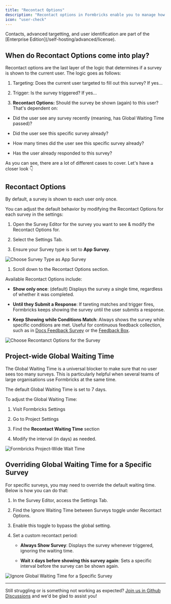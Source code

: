 ```yaml
---
title: "Recontact Options"
description: "Recontact options in Formbricks enable you to manage how often and under what conditions a survey is shown to a user. This feature is crucial for balancing effective feedback collection with a positive user experience by preventing survey fatigue."
icon: "user-check"
---
```


<Note>
  Contacts, advanced targetting, and user identification are part of the [Enterprise Edition](/self-hosting/advanced/license).
</Note>

## When do Recontact Options come into play?

Recontact options are the last layer of the logic that determines if a survey is shown to the current user. The logic goes as follows:

1. Targeting: Does the current user targeted to fill out this survey? If yes...

2. Trigger: Is the survey triggered? If yes...

3. **Recontact Options:** Should the survey be shown (again) to this user? That's dependent on:

- Did the user see any survey recently (meaning, has Global Waiting Time passed)?

- Did the user see this specific survey already?

- How many times did the user see this specific survey already?

- Has the user already responded to this survey?

As you can see, there are a lot of different cases to cover. Let's have a closer look 👇

## Recontact Options

<Note>By default, a survey is shown to each user only once.</Note>

You can adjust the default behavior by modifying the Recontact Options for each survey in the settings:

1. Open the Survey Editor for the survey you want to see & modify the Recontact Options for.

2. Select the Settings Tab.

3. Ensure your Survey type is set to **App Survey**.

![Choose Survey Type as App Survey](/images/xm-and-surveys/surveys/website-app-surveys/recontact/app-survey.webp)

1. Scroll down to the Recontact Options section.

Available Recontact Options include:

- **Show only once**: (default) Displays the survey a single time, regardless of whether it was completed.

- **Until they Submit a Response**: If tareting matches and trigger fires, Formbricks keeps showing the survey until the user submits a response.

- **Keep Showing while Conditions Match**: Always shows the survey while specific conditions are met. Useful for continuous feedback collection, such as in [Docs Feedback Survey](/xm-and-surveys/xm/best-practices/docs-feedback) or the [Feedback Box](/xm-and-surveys/xm/best-practices/feedback-box).

![Choose Recontanct Options for the Survey](/images/xm-and-surveys/surveys/website-app-surveys/recontact/survey-recontact.webp)

## Project-wide Global Waiting Time

The Global Waiting Time is a universal blocker to make sure that no user sees too many surveys. This is particularly helpful when several teams of large organisations use Formbricks at the same time.

<Note>The default Global Waiting Time is set to 7 days.</Note>

To adjust the Global Waiting Time:

1. Visit Formbricks Settings

2. Go to Project Settings

3. Find the **Recontact Waiting Time** section

4. Modify the interval (in days) as needed.

![Formbricks Project-Wide Wait Time](/images/xm-and-surveys/surveys/website-app-surveys/recontact/global-wait-time.webp)

## Overriding Global Waiting Time for a Specific Survey

For specific surveys, you may need to override the default waiting time. Below is how you can do that:

1. In the Survey Editor, access the Settings Tab.

2. Find the Ignore Waiting Time between Surveys toggle under Recontact Options.

3. Enable this toggle to bypass the global setting.

4. Set a custom recontact period:

   - **Always Show Survey**: Displays the survey whenever triggered, ignoring the waiting time.

   - **Wait `X` days before showing this survey again**: Sets a specific interval before the survey can be shown again.

![Ignore Global Waiting Time for a Specific Survey](/images/xm-and-surveys/surveys/website-app-surveys/recontact/ignore-wait-time.webp)

---

Still struggling or is something not working as expected? [Join us in Github Discussions](https://github.com/formbricks/formbricks/discussions) and we'd be glad to assist you!
